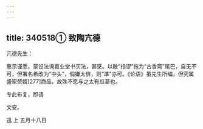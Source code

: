 ```yaml
---
---
---
```

title: 340518① 致陶亢德
---




亢德先生：

惠示谨悉，蒙设法询嘉业堂书买法，甚感。以敝“指谬”拖为“古香斋”尾巴，自无不可，但署名希改为“中头”，倘嫌太俳，则“準”亦可。《论语》虽先生所编，但究属盛家赘婿[277]商品，故殊不愿与之太有瓜葛也。

专此布复，即请

文安。

迅 上 五月十八日